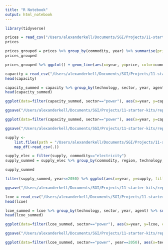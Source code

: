 ```yaml
---
title: "R Notebook"
output: html_notebook
---
```




```r
library(tidyverse)
```

```r

prices = read_csv("/Users/alexanderkell/Documents/SGI/Projects/11-starter-kits/data/processed/starter-kits/Kenya/Results/MCAPrices.csv")
prices
```

```r
prices_grouped = prices %>% group_by(commodity, year) %>% summarise(price = mean(prices))
prices_grouped
```

```r
prices_grouped %>% ggplot() + geom_line(aes(x=year, y=price, color=commodity)) + theme_bw()

```

```r

capacity = read_csv("/Users/alexanderkell/Documents/SGI/Projects/11-starter-kits/data/processed/starter-kits/Kenya/Results/MCACapacity.csv")
head(capacity)
```


```r
capacity_summed = capacity %>% group_by(technology, sector, year, agent) %>% summarise(capacity=sum(capacity))
head(capacity_summed)
```

```r
ggplot(data=filter(capacity_summed, sector=="power"), aes(x=year, y=capacity, color=technology, linetype=agent)) + geom_line() + theme_classic()

ggsave("/Users/alexanderkell/Documents/SGI/Projects/11-starter-kits/reports/figures/capacity_line_graph.pdf")

```


```r

ggplot(data=filter(capacity_summed, sector=="power"), aes(x=year, y=capacity, fill=technology)) + geom_bar(stat='identity', colour="black") + facet_grid(cols=vars(agent)) + theme_classic()

ggsave("/Users/alexanderkell/Documents/SGI/Projects/11-starter-kits/reports/figures/capacity.pdf")
```

```r
supply <-
    list.files(path = "/Users/alexanderkell/Documents/SGI/Projects/11-starter-kits/data/processed/starter-kits/Kenya/Results/Power/Supply/", pattern = "*.csv", full.names = T) %>% 
    map_df(~read_csv(.))

supply_elec = filter(supply, commodity=="electricity")
supply_summed = supply_elec %>% group_by(commodity, region, technology, year) %>% summarise(supply = sum(supply))
```

```r
supply_summed
```

```r
filter(supply_summed, year<=2050) %>% ggplot(aes(x=year, y=supply, fill=technology)) + geom_bar(stat='identity', colour="black") + theme_classic()

ggsave("/Users/alexanderkell/Documents/SGI/Projects/11-starter-kits/reports/figures/supply.pdf")
```
```r
lcoe = read_csv("/Users/alexanderkell/Documents/SGI/Projects/11-starter-kits/data/processed/starter-kits/Kenya/Results/MCAMetric_Lcoe.csv")
head(lcoe)

```
```r
lcoe_summed = lcoe %>% group_by(technology, sector, year, agent) %>% summarise(lcoe=mean(LCOE))
head(lcoe_summed)
```
```r
ggplot(data=filter(lcoe_summed, sector=="power"), aes(x=year, y=lcoe, color=technology)) + geom_line() + theme_classic()

ggsave("/Users/alexanderkell/Documents/SGI/Projects/11-starter-kits/reports/figures/lcoe_line_graph.pdf")

```



```r

ggplot(data=filter(lcoe_summed, sector=="power", year==2050), aes(x=technology, y=lcoe, fill=technology)) + geom_col() + theme_classic() + theme(axis.text.x = element_text(angle = 90, vjust = 0.5, hjust=1))
```
